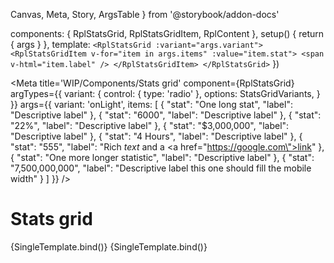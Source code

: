  Canvas,
  Meta,
  Story,
  ArgsTable
} from '@storybook/addon-docs'

  components: { RplStatsGrid, RplStatsGridItem, RplContent },
  setup() {
    return { args }
  },
  template: `
    <RplStatsGrid :variant="args.variant">
      <RplStatsGridItem v-for="item in args.items" :value="item.stat">
        <span v-html="item.label" />
      </RplStatsGridItem>
    </RplStatsGrid>
  `
})

<Meta
  title='WIP/Components/Stats grid'
  component={RplStatsGrid}
  argTypes={{
    variant: {
      control: { type: 'radio' },
      options: StatsGridVariants,
    }
  }}
  args={{
    variant: 'onLight',
    items: [
      {
        "stat": "One long stat",
        "label": "Descriptive label"
      },
      {
        "stat": "6000",
        "label": "Descriptive label"
      },
      {
        "stat": "22%",
        "label": "Descriptive label"
      },
      {
        "stat": "$3,000,000",
        "label": "Descriptive label"
      },
      {
        "stat": "4 Hours",
        "label": "Descriptive label"
      },
      {
        "stat": "555",
        "label": "Rich <em>text</em> and a <a href=\"https://google.com\">link</a>"
      },
      {
        "stat": "One more longer statistic",
        "label": "Descriptive label"
      },
      {
        "stat": "7,500,000,000",
        "label": "Descriptive label this one should fill the mobile width"
      }
    ]
  }}
/>

# Stats grid

<ArgsTable of={RplStatsGrid} />

<Canvas>
  <Story
    name='On light'
    play={a11yStoryCheck}
  >
    {SingleTemplate.bind()}
  </Story>
  <Story
    name='On dark'
    args={{
      variant: 'onDark'
    }}
    play={a11yStoryCheck}
    parameters={{
      backgrounds: { default: 'gray' },
    }}
  >
    {SingleTemplate.bind()}
  </Story>
</Canvas>
